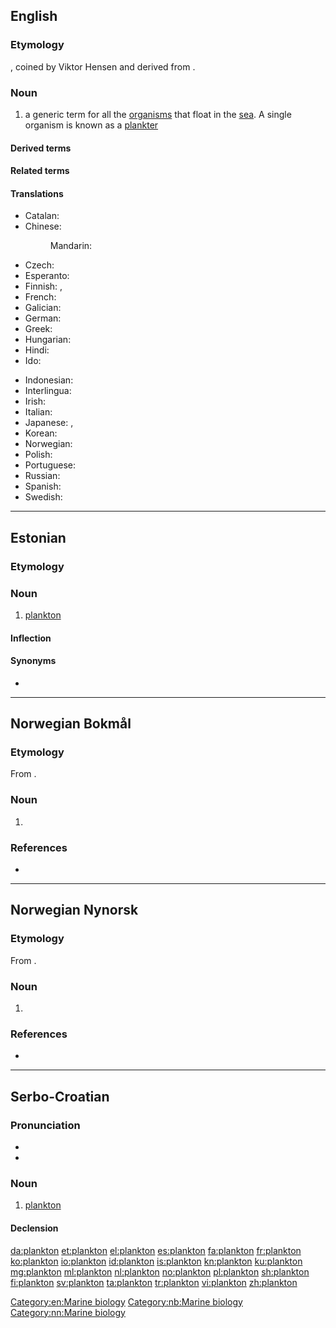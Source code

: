 {{also|Plankton}}
==English==
{{wikipedia}}

===Etymology===
{{borrowing|de|Plankton|lang=en}}, coined by Viktor Hensen and derived from {{etyl|grc|en}} {{m|grc|πλαγκτός||drifter}}.

===Noun===
{{en-noun|-|s}}

# a generic term for all the [[organism]]s that float in the [[sea]]. A single organism is known as a [[plankter]]

====Derived terms====
{{der3|[[aeroplankton]]
|[[bacterioplankton]]
|[[epiplankton]]
|[[femtoplankton]]
|[[holoplankton]]
|[[macroplankton]]
|[[megaplankton]]
|[[meroplankton]]
|[[mesoplankton]]
|[[microplankton]]
|[[nanoplankton]]
|[[phytoplankton]]
|[[picoplankton]]
|[[planktonic]]
|[[pseudoplankton]]
|[[zooplankton]]}}

====Related terms====
{{rel3|[[plankter]]
|[[planktic]]
|[[planktology]]
|[[planktotrophic]]}}

====Translations====
{{trans-top|generic term for all the organisms that float in the sea}}
* Catalan: {{t|ca|plàncton|m}}
* Chinese:
*: Mandarin: {{t+|cmn|浮游生物|tr=fúyóu shēngwù|sc=Hani}}
* Czech: {{t|cs|plankton|m}}
* Esperanto: {{t|eo|planktono}}
* Finnish: {{t+|fi|plankton}}, {{t|fi|keijusto}}
* French: {{t+|fr|plancton|m}}
* Galician: {{t+|gl|plancto|m}}
* German: {{t+|de|Plankton|n}}
* Greek: {{t+|el|πλαγκτόν|n}}
* Hungarian: {{t|hu|plankton}}
* Hindi: {{t|hi|प्लवक|m}}
* Ido: {{t+|io|planktono}}
{{trans-mid}}
* Indonesian: {{t+|id|plankton}}
* Interlingua: {{t|ia|plancton}}
* Irish: {{t|ga|planctón|m}}
* Italian: {{t+|it|plancton|m}}
* Japanese: {{t|ja|浮遊生物|tr=ふゆうせいぶつ, fuyūseibutsu|sc=Jpan}}, {{t|ja|プランクトン|tr=purankuton|sc=Jpan}}
* Korean: {{t|ko|플랑크톤|sc=Kore}}
* Norwegian: {{t+|no|plankton|n}}
* Polish: {{t+|pl|plankton|m-in}}
* Portuguese: {{t+|pt|plâncton|m}}
* Russian: {{t+|ru|планкто́н|m}}
* Spanish: {{t|es|plancton|m}}
* Swedish: {{t+|sv|plankton|n}}
{{trans-bottom}}

[[Category:en:Marine biology]]

----

==Estonian==

===Etymology===
{{rfe|lang=et}}

===Noun===
{{et-noun}}

# [[#English|plankton]]

====Inflection====
{{rfinfl|et|noun}}

====Synonyms====
* {{l|et|hõljum}}

----

==Norwegian Bokmål==
{{wikipedia|lang=no}}

===Etymology===
From {{etyl|grc|nb}} {{m|grc|πλαγκτός}}.

===Noun===
{{head|nb|noun|g=n|definite singular|planktonet}}

# {{l|en|plankton}}

===References===
* {{R:The Bokmål Dictionary}}
[[Category:nb:Marine biology]]

----

==Norwegian Nynorsk==
{{wikipedia|lang=nn}}

===Etymology===
From {{etyl|grc|nn}} {{m|grc|πλαγκτός}}.

===Noun===
{{head|nn|noun|g=n|definite singular|planktonet}}

# {{l|en|plankton}}

===References===
* {{R:The Nynorsk Dictionary}}
[[Category:nn:Marine biology]]

----

==Serbo-Croatian==

===Pronunciation===
* {{IPA|/plǎnktoːn/|lang=sh}}
* {{hyphenation|plank|ton|lang=sh}}

===Noun===
{{sh-noun|g=m|head=plànktōn|r|планктон|пла̀нкто̄н}}

# [[#English|plankton]]

====Declension====
{{sh-decl-noun-unc
|plànktōn
|planktóna
|planktonu
|plankton
|planktone
|planktonu
|planktonom
}}

[[da:plankton]]
[[et:plankton]]
[[el:plankton]]
[[es:plankton]]
[[fa:plankton]]
[[fr:plankton]]
[[ko:plankton]]
[[io:plankton]]
[[id:plankton]]
[[is:plankton]]
[[kn:plankton]]
[[ku:plankton]]
[[mg:plankton]]
[[ml:plankton]]
[[nl:plankton]]
[[no:plankton]]
[[pl:plankton]]
[[sh:plankton]]
[[fi:plankton]]
[[sv:plankton]]
[[ta:plankton]]
[[tr:plankton]]
[[vi:plankton]]
[[zh:plankton]]